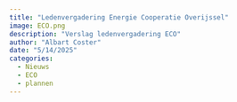 ```yaml
---
title: "Ledenvergadering Energie Cooperatie Overijssel"
image: ECO.png
description: "Verslag ledenvergadering ECO"
author: "Albart Coster"
date: "5/14/2025"
categories:
  - Nieuws
  - ECO
  - plannen
---
```

